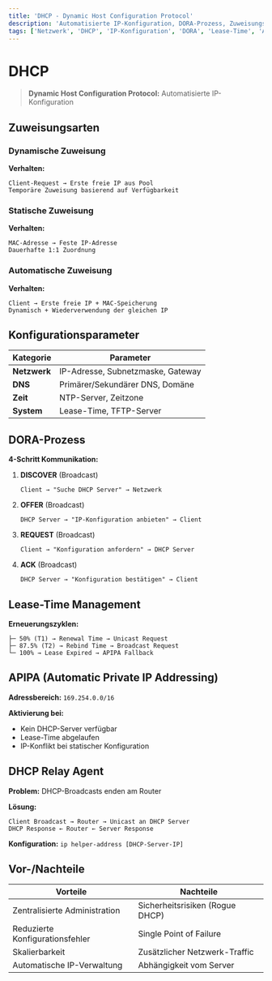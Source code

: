 ```yaml
---
title: 'DHCP - Dynamic Host Configuration Protocol'
description: 'Automatisierte IP-Konfiguration, DORA-Prozess, Zuweisungsarten und DHCP Relay Agent'
tags: ['Netzwerk', 'DHCP', 'IP-Konfiguration', 'DORA', 'Lease-Time', 'APIPA']
---
```


# DHCP

> **Dynamic Host Configuration Protocol:** Automatisierte IP-Konfiguration

## Zuweisungsarten

### Dynamische Zuweisung
**Verhalten:**
```
Client-Request → Erste freie IP aus Pool
Temporäre Zuweisung basierend auf Verfügbarkeit
```

### Statische Zuweisung
**Verhalten:**
```
MAC-Adresse → Feste IP-Adresse
Dauerhafte 1:1 Zuordnung
```

### Automatische Zuweisung
**Verhalten:**
```
Client → Erste freie IP + MAC-Speicherung
Dynamisch + Wiederverwendung der gleichen IP
```

## Konfigurationsparameter

| Kategorie    | Parameter                         |
| ------------ | --------------------------------- |
| **Netzwerk** | IP-Adresse, Subnetzmaske, Gateway |
| **DNS**      | Primärer/Sekundärer DNS, Domäne   |
| **Zeit**     | NTP-Server, Zeitzone              |
| **System**   | Lease-Time, TFTP-Server           |

## DORA-Prozess

**4-Schritt Kommunikation:**

1. **DISCOVER** (Broadcast)
   ```
   Client → "Suche DHCP Server" → Netzwerk
   ```

2. **OFFER** (Broadcast)
   ```
   DHCP Server → "IP-Konfiguration anbieten" → Client
   ```

3. **REQUEST** (Broadcast)
   ```
   Client → "Konfiguration anfordern" → DHCP Server
   ```

4. **ACK** (Broadcast)
   ```
   DHCP Server → "Konfiguration bestätigen" → Client
   ```

## Lease-Time Management

**Erneuerungszyklen:**
```
├─ 50% (T1) → Renewal Time → Unicast Request
├─ 87.5% (T2) → Rebind Time → Broadcast Request  
└─ 100% → Lease Expired → APIPA Fallback
```

## APIPA (Automatic Private IP Addressing)

**Adressbereich:** `169.254.0.0/16`

**Aktivierung bei:**
- Kein DHCP-Server verfügbar
- Lease-Time abgelaufen
- IP-Konflikt bei statischer Konfiguration

## DHCP Relay Agent

**Problem:** DHCP-Broadcasts enden am Router

**Lösung:**
```
Client Broadcast → Router → Unicast an DHCP Server
DHCP Response ← Router ← Server Response
```

**Konfiguration:** `ip helper-address [DHCP-Server-IP]`

## Vor-/Nachteile

| Vorteile | Nachteile |
|----------|-----------|
| Zentralisierte Administration | Sicherheitsrisiken (Rogue DHCP) |
| Reduzierte Konfigurationsfehler | Single Point of Failure |
| Skalierbarkeit | Zusätzlicher Netzwerk-Traffic |
| Automatische IP-Verwaltung | Abhängigkeit vom Server |

